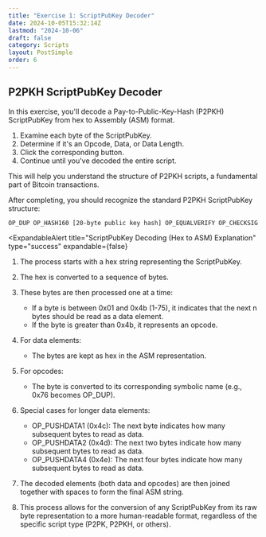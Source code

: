 ```yaml
---
title: "Exercise 1: ScriptPubKey Decoder"
date: 2024-10-05T15:32:14Z
lastmod: "2024-10-06"
draft: false
category: Scripts
layout: PostSimple
order: 6
---
```


## P2PKH ScriptPubKey Decoder

In this exercise, you'll decode a Pay-to-Public-Key-Hash (P2PKH) ScriptPubKey from hex to Assembly (ASM) format.

1. Examine each byte of the ScriptPubKey.
2. Determine if it's an Opcode, Data, or Data Length.
3. Click the corresponding button.
4. Continue until you've decoded the entire script.

<ScriptDecoder scriptHex="76A91433f5a20ff6a0fa36a55c6149cd32db04a1054fb288AC" />

This will help you understand the structure of P2PKH scripts, a fundamental part of Bitcoin transactions.

After completing, you should recognize the standard P2PKH ScriptPubKey structure:

```
OP_DUP OP_HASH160 [20-byte public key hash] OP_EQUALVERIFY OP_CHECKSIG
```

<ExpandableAlert
  title="ScriptPubKey Decoding (Hex to ASM) Explanation"
  type="success"
  expandable={false}
>
1. The process starts with a hex string representing the ScriptPubKey.
2. The hex is converted to a sequence of bytes.
3. These bytes are then processed one at a time:

    - If a byte is between 0x01 and 0x4b (1-75), it indicates that the next n bytes should be read as a data element.
    - If the byte is greater than 0x4b, it represents an opcode.

4. For data elements:

    - The bytes are kept as hex in the ASM representation.

5. For opcodes:

    - The byte is converted to its corresponding symbolic name (e.g., 0x76 becomes OP_DUP).

6. Special cases for longer data elements:

    - OP_PUSHDATA1 (0x4c): The next byte indicates how many subsequent bytes to read as data.
    - OP_PUSHDATA2 (0x4d): The next two bytes indicate how many subsequent bytes to read as data.
    - OP_PUSHDATA4 (0x4e): The next four bytes indicate how many subsequent bytes to read as data.

7. The decoded elements (both data and opcodes) are then joined together with spaces to form the final ASM string.

8. This process allows for the conversion of any ScriptPubKey from its raw byte representation to a more human-readable format, regardless of the specific script type (P2PK, P2PKH, or others).

</ExpandableAlert>

